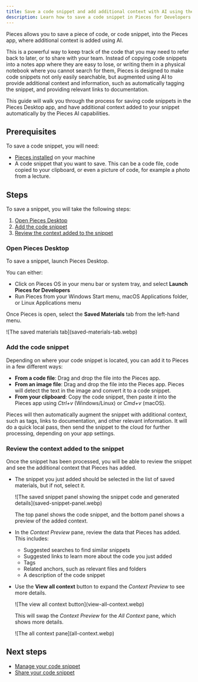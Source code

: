 ```yaml
---
title: Save a code snippet and add additional context with AI using the Pieces Desktop app
description: Learn how to save a code snippet in Pieces for Developers
---
```


Pieces allows you to save a piece of code, or code snippet, into the Pieces app, where additional context is added using AI.

This is a powerful way to keep track of the code that you may need to refer back to later, or to share with your team. Instead of copying code snippets into a notes app where they are easy to lose, or writing them in a physical notebook where you cannot search for them, Pieces is designed to make code snippets not only easily searchable, but augmented using AI to provide additional context and information, such as automatically tagging the snippet, and providing relevant links to documentation.

This guide will walk you through the process for saving code snippets in the Pieces Desktop app, and have additional context added to your snippet automatically by the Pieces AI capabilities.

## Prerequisites

To save a code snippet, you will need:

- [Pieces installed](/installation-getting-started/what-am-i-installing) on your machine
- A code snippet that you want to save. This can be a code file, code copied to your clipboard, or even a picture of code, for example a photo from a lecture.

## Steps

To save a snippet, you will take the following steps:

1. [Open Pieces Desktop](#open-pieces-desktop)
1. [Add the code snippet](#add-the-code-snippet)
1. [Review the context added to the snippet](#review-the-context-added-to-the-snippet)

### Open Pieces Desktop

To save a snippet, launch Pieces Desktop.

You can either:
- Click on Pieces OS in your menu bar or system tray, and select **Launch Pieces for Developers**
- Run Pieces from your Windows Start menu, macOS Applications folder, or Linux Applications menu

Once Pieces is open, select the **Saved Materials** tab from the left-hand menu.

<div class="container">
    <div class="row">
        <div class="col col--8">
            ![The saved materials tab](saved-materials-tab.webp)
        </div>
    </div>
</div>

### Add the code snippet

Depending on where your code snippet is located, you can add it to Pieces in a few different ways:

- **From a code file**: Drag and drop the file into the Pieces app.
- **From an image file**: Drag and drop the file into the Pieces app. Pieces will detect the text in the image and convert it to a code snippet.
- **From your clipboard**: Copy the code snippet, then paste it into the Pieces app using _Ctrl+v_ (Windows/Linux) or _Cmd+v_ (macOS).

Pieces will then automatically augment the snippet with additional context, such as tags, links to documentation, and other relevant information. It will do a quick local pass, then send the snippet to the cloud for further processing, depending on your app settings.

### Review the context added to the snippet

Once the snippet has been processed, you will be able to review the snippet and see the additional context that Pieces has added.

- The snippet you just added should be selected in the list of saved materials, but if not, select it.

    <div class="container">
        <div class="row">
            <div class="col col--10">
                ![The saved snippet panel showing the snippet code and generated details](saved-snippet-panel.webp)
            </div>
        </div>
    </div>

    The top panel shows the code snippet, and the bottom panel shows a preview of the added context.

- In the _Context Preview_ pane, review the data that Pieces has added. This includes:
    - Suggested searches to find similar snippets
    - Suggested links to learn more about the code you just added
    - Tags
    - Related anchors, such as relevant files and folders
    - A description of the code snippet

- Use the **View all context** button to expand the _Context Preview_ to see more details.

    <div class="container">
        <div class="row">
            <div class="col col--10">
                ![The view all context button](view-all-context.webp)
            </div>
        </div>
    </div>

    This will swap the _Context Preview_ for the _All Context_ pane, which shows more details.

    <div class="container">
        <div class="row">
            <div class="col col--10">
                ![The all context pane](all-context.webp)
            </div>
        </div>
    </div>


## Next steps

- [Manage your code snippet](/features/managing-saved-materials)
- [Share your code snippet](/features/one-click-snippet-sharing)
